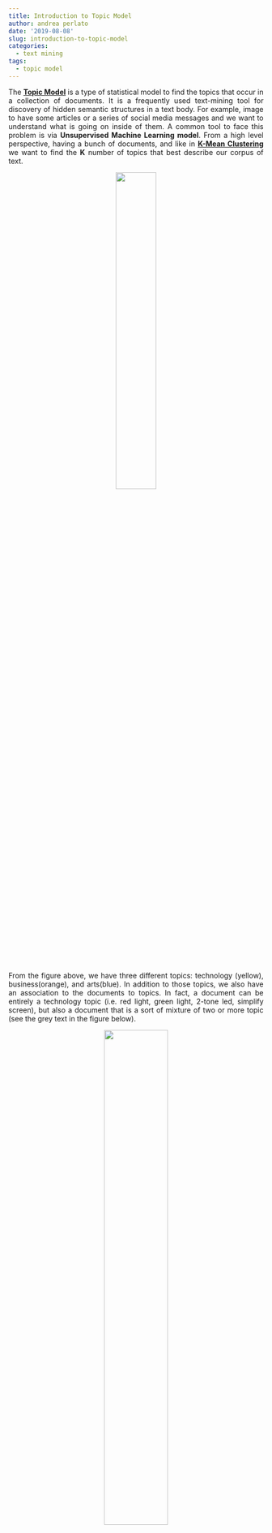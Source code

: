 ```yaml
---
title: Introduction to Topic Model
author: andrea perlato
date: '2019-08-08'
slug: introduction-to-topic-model
categories:
  - text mining
tags:
  - topic model
---
```


<style>
body {
text-align: justify}
</style>

The [**Topic Model**](https://en.wikipedia.org/wiki/Topic_model) is a type of statistical model to find the topics that occur in a collection of documents.
It is a frequently used text-mining tool for discovery of hidden semantic structures in a text body. For example, image to have some articles or a series of social media messages and we want to understand what is going on inside of them. A common tool to face this problem is via **Unsupervised Machine Learning model**.
From a high level perspective, having a bunch of documents, and like in [**K-Mean Clustering**](https://www.andreaperlato.com/theorypost/introduction-to-k-means-and-hierarchical-clustering/) we want to find the **K** number of topics that best describe our corpus of text.

<center>
![](/img/topics.png){width=40%}
</center>

From the figure above, we have three different topics: technology (yellow), business(orange), and arts(blue).
In addition to those topics, we also have an association to the documents to topics. In fact, a document can be entirely a technology topic (i.e. red light, green light, 2-tone led, simplify screen), but also a document that is a sort of mixture of two or more topic (see the grey text in the figure below).

<center>
![](/img/mixturetopics.png){width=50%}
</center>

Topic Modelcan be seen as a **Matrix Factorization Problem**, where **K** is the number of topics, **M** is the number of documents, and **V** is the size of the vocabulary.

<center>
![](/img/matrixfactorization.png){width=50%}
</center>

The **MxV** matrix corresponds to the distribution of the words for each of the topics,and to find this the [**Latent Semantic Analysis**](https://en.wikipedia.org/wiki/Latent_semantic_analysis) is widely used.

An alternative of the **Matrix Factorization Problem** is the [**Generative Model**](https://en.wikipedia.org/wiki/Generative_model). </br>
More particularly, the [**Latent Dirichlet Allocation**](https://en.wikipedia.org/wiki/Latent_Dirichlet_allocation) is commonly used in topic modelling.

$$
P(\boldsymbol{p} | \alpha \boldsymbol{m})=\frac{\Gamma\left(\sum_{k} \alpha m_{k}\right)}{\prod_{k} \Gamma\left(\alpha m_{k}\right)} \prod_{k} p_{k}^{\alpha m_{k}-1}
$$

Here above, we have the Dirichlet Distribution Equation, where **alpha** is the variance, and **m** is the mean. 

<center>
![](/img/uniformlda.png){width=40%}
</center>

As described in the figure above, when we have a **uniform mean** (1/3), and an **variance** (alpha) of three, when we molltiply them togheter, out **LDA=1**.
But when the **variance** is larger and larged the LDA is concentrating the distribution around the mean (the dark circle in the middle of the triangle). </br>

There are other ways to parametrize the LDA distribution. </br>
For example, we can have mean in a differnt location (see the left and center figure below). </br> 
Or, we can have the **variance parameter alpha** smaller of the outcome of the multinomial distribution. In this case we push the probability mass to the edges of the simplex (see the right figure below). This says to use that we don't know which outcome to prefer.

<center>
![](/img/nonuniformlda.png){width=40%}
</center>

The **Dirichlet Distribution** can be used to isolate which document is about a specific topic.
For each topic **K**, we have a multinomial distribution **Betak**, called **Topic Distribution** from a Dirichlet Distribution with parameter **lambda**.
The next step is to draw a **multinomial distribution over topics** represented by **Өd**. Once we have it, we can draw for each word the so called **Topic Assignment** represented in the figure below by **Zn**.
Till now, we don't know what the word is. We have to look at the **Topic Distribution Betak** in order to generate the word that comes from the multinomial distribution.




























































































